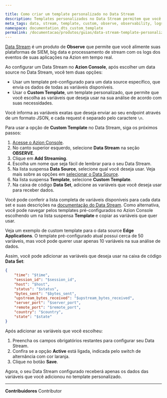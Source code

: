 ```yaml
---

title: Como criar um template personalizado no Data Stream
description: Templates personalizados no Data Stream permitem que você escolha quais variáveis quer usar em sua análise.
meta_tags: data, stream, template, custom, observe, observability, logs
namespace: documentation_dts_custom_template
permalink: /documentacao/produtos/guias/data-stream-template-personalizado/
---
```


[Data Stream](/pt-br/documentacao/produtos/data-stream/) é um produto de **Observe** que permite que você alimente suas plataformas de SIEM, big data e processamento de stream com os logs dos eventos de suas aplicações na Azion em tempo real.

Ao configurar um Data Stream no **Azion Console**, após escolher um data source no Data Stream, você tem duas opções:

- Usar um template pré-configurado para um data source específico, que envia os dados de todas as variáveis disponíveis.
- Usar o **Custom Template**, um template personalizado, que permite que você escolha as variáveis que deseja usar na sua análise de acordo com suas necessidades.

Você informa as variáveis exatas que deseja enviar ao seu endpoint através de um formato JSON, e cada request é separado pelo caractere `\n`.

Para usar a opção de **Custom Template** no Data Stream, siga os próximos passos:

1. [Acesse o Azion Console](https://console.azion.com/).
2. No canto superior esquerdo, selecione **Data Stream** na seção **OBSERVE**.
3. Clique em **Add Streaming**.
4. Escolha um nome que seja fácil de lembrar para o seu Data Stream.
5. Na lista suspensa **Data Source**, selecione qual você deseja usar. Veja mais sobre as opções em [selecionar o Data Source](/pt-br/documentacao/produtos/data-stream/#data-sources).
6. Na lista suspensa **Template**, selecione **Custom Template**.
7. Na caixa de código **Data Set**, adicione as variáveis que você deseja usar para receber dados.

Você pode conferir a lista completa de variáveis disponíveis para cada data set e suas descrições na [documentação do Data Stream](/pt-br/documentacao/produtos/data-stream/#data-sources). Como alternativa, você pode navegar pelos templates pré-configurados no Azion Console escolhendo um na lista suspensa **Template** e copiar as variáveis que quer usar.

Veja um exemplo de custom template para o data source **Edge Applications**. O template pré-configurado atual possui cerca de 50 variáveis, mas você pode querer usar apenas 10 variáveis na sua análise de dados.

Assim, você pode adicionar as variáveis que deseja usar na caixa de código **Data Set**:

```json
{
	"time": "$time",
    "session_id": "$session_id",
    "host": "$host",
    "status": "$status",
    "bytes_sent": "$bytes_sent",
    "upstream_bytes_received": "$upstream_bytes_received",
    "server_port": "$server_port",
    "remote_port": "$remote_port",
    "country": "$country",
    "state": "$state"
}
```

Após adicionar as variáveis que você escolheu:

1. Preencha os campos obrigatórios restantes para configurar seu Data Stream.
2. Confira se a opção **Active** está ligada, indicada pelo switch de alternância com cor laranja.
3. Clique no botão **Save**.

Agora, o seu Data Stream configurado receberá apenas os dados das variáveis que você adicionou no template personalizado.




---


**Contribuidores** <ContributorList>Contributor</ContributorList>
